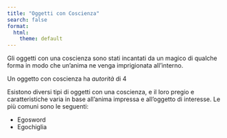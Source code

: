```yaml
---
title: "Oggetti con Coscienza"
search: false
format:
  html:
    theme: default
---
```


Gli oggetti con una coscienza sono stati incantati da un magico di qualche forma in modo che un'anima ne venga imprigionata all'interno. 

Un oggetto con coscienza ha _autorità_ di 4

Esistono diversi tipi di oggetti con una coscienza, e il loro pregio e caratteristiche varia in base all'anima impressa e all'oggetto di interesse. 
Le più comuni sono le seguenti: 

- Egosword
- Egochiglia
